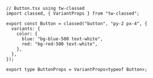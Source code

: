 ```tsx
// Button.tsx using tw-classed
import classed, { VariantProps } from "tw-classed";

export const Button = classed("button", "py-2 px-4", {
  variants: {
    color: {
      blue: "bg-blue-500 text-white",
      red: "bg-red-500 text-white",
    },
  },
});

export type ButtonProps = VariantProps<typeof Button>;
```
